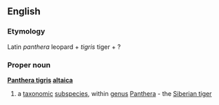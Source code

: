 ==English==
===Etymology===
Latin ''panthera'' leopard + ''tigris'' tiger + ?
===Proper noun===
{{wikipedia}}
'''[[Panthera tigris]] [[altaica]]'''
#a [[taxonomic]] [[subspecies]], within [[genus]] [[Panthera]] - the [[Siberian tiger]]
{{wikispecies}}